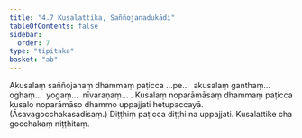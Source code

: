 ```yaml
---
title: "4.7 Kusalattika, Saññojanadukādi"
tableOfContents: false
sidebar:
  order: 7
type: "tipitaka"
basket: "ab"
---
```



<DynamicBreadcrumb />

<Division number="34">

<Paragraph number="1329">
Akusalaṃ saññojanaṃ dhammaṃ paṭicca …pe…  akusalaṃ ganthaṃ…  oghaṃ…  yogaṃ…  nīvaraṇaṃ… .
</Paragraph>

<Paragraph number="1330">
Kusalaṃ noparāmāsaṃ dhammaṃ paṭicca kusalo noparāmāso dhammo uppajjati hetupaccayā. (Āsavagocchakasadisaṃ.) Diṭṭhiṃ paṭicca diṭṭhi na uppajjati.

</Paragraph>
</Division>

<Paragraph number="1331" type="center">
Kusalattike cha gocchakaṃ niṭṭhitaṃ.
</Paragraph>